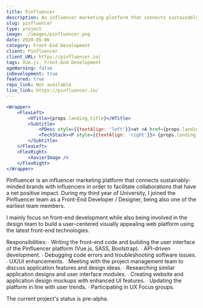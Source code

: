 ```yaml
---
title: Pinfluencer
description: An influencer marketing platform that connects sustainably-minded brands with influencers.
slug: pinfluencer
type: project
image: ./images/pinfluencer.png
date: 2020-05-06
category: Front-End Development
client: Pinfluencer
client_URL: https://pinfluencer.io/
tags: Vue.js, Front-End Development
ageWarning: false 
inDevelopment: true
featured: true
repo_link: Not available
live_link: https://pinfluencer.io/
---
```


```jsx
<Wrapper>
    <FlexLeft>
        <HTitle>{props.landing_title}</HTitle>
        <Subtitle>
            <PDesc style={{textAlign: 'left'}}>at <A href={props.landing_role_link}>{props.landing_role}</A></PDesc>
            <TechStack><P style={{textAlign: 'right'}}> {props.landing_stack}</P></TechStack>
        </Subtitle>
    </FlexLeft>
    <FlexRight>
        <XavierImage />
    </FlexRight>
</Wrapper>

```

Pinfluencer is an influencer marketing platform that connects sustainably-minded brands with influencers in order to facilitate collaborations that have a net positive impact. During my third year of University, I joined the Pinfluencer team as a Front-End Developer / Designer, being also one of the earliest team members.

I mainly focus on front-end development while also being involved in the design team to build a user-centered visually appealing web platform using the latest front-end technologies.

Responsibilities:
∙ Writing the front-end code and building the user interface of the Pinfluencer platform (Vue.js, SASS, Bootstrap).
∙ API-driven development.
∙ Debugging code errors and troubleshooting software issues.
∙ UX/UI enhancements.
∙ Meeting with the project management team to discuss application features and design ideas.
∙ Researching similar application designs and user interface modules.
∙ Creating website and application design mockups with enhanced UI features.
∙ Updating the platform in line with user trends.
∙ Participating in UX Focus groups.

The current project's status is pre-alpha.

